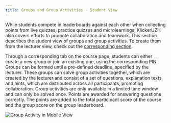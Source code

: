 ```yaml
---
title: Groups and Group Activities - Student View
---
```


While students compete in leaderboards against each other when collecting points from live quizzes, practice quizzes and microlearnings, KlickerUZH also covers efforts to promote collaboration and teamwork. This section describes the student view of groups and group activities. To create them from the lecturer view, check out the [corresponding section](/tutorials/group_activity/).

Through a corresponding tab on the course page, students can either create a new group or join an existing one, using the corresponding PIN. Groups can be formed until a pre-defined deadline, specified by the lecturer. These groups can solve group activities together, which are created by the lecturer and consist of a set of questions, explanation texts and hints, which are distributed across all participants, promoting collaboration. Group activities are only available in a limited time window and can only be solved once. Points are awarded for answering questions correctly. The points are added to the total participant score of the course and the group score on the group leaderboard.

![Group Activity in Mobile View](/img_v3/10_group_activity.png)
